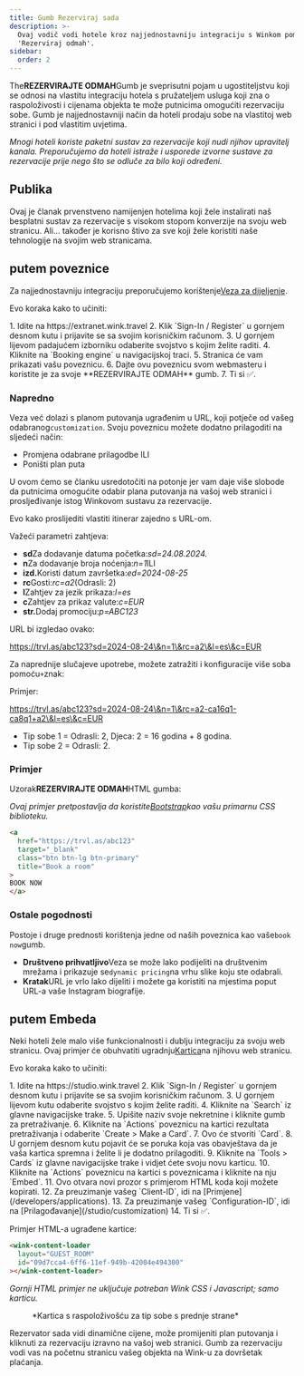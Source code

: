 ```yaml
---
title: Gumb Rezerviraj sada
description: >-
  Ovaj vodič vodi hotele kroz najjednostavniju integraciju s Winkom pomoću gumba
  'Rezerviraj odmah'.
sidebar:
  order: 2
---
```


The**REZERVIRAJTE ODMAH**Gumb je sveprisutni pojam u ugostiteljstvu koji se odnosi na vlastitu integraciju hotela s pružateljem usluga koji zna o raspoloživosti i cijenama objekta te može putnicima omogućiti rezervaciju sobe. Gumb je najjednostavniji način da hoteli prodaju sobe na vlastitoj web stranici i pod vlastitim uvjetima.

*Mnogi hoteli koriste paketni sustav za rezervacije koji nudi njihov upravitelj kanala. Preporučujemo da hoteli istraže i usporede izvorne sustave za rezervacije prije nego što se odluče za bilo koji određeni.*

## Publika

Ovaj je članak prvenstveno namijenjen hotelima koji žele instalirati naš besplatni sustav za rezervacije s visokom stopom konverzije na svoju web stranicu.
Ali... također je korisno štivo za sve koji žele koristiti naše tehnologije na svojim web stranicama.

## putem poveznice

Za najjednostavniju integraciju preporučujemo korištenje[Veza za dijeljenje](/studio/shareable-links).

Evo koraka kako to učiniti:

<Steps>
  1. Idite na https://extranet.wink.travel
  2. Klik `Sign-In / Register` u gornjem desnom kutu i prijavite se sa svojim korisničkim računom.
  3. U gornjem lijevom padajućem izborniku odaberite svojstvo s kojim želite raditi.
  4. Kliknite na `Booking engine` u navigacijskoj traci.
  5. Stranica će vam prikazati vašu poveznicu.
  6. Dajte ovu poveznicu svom webmasteru i koristite je za svoje **REZERVIRAJTE ODMAH** gumb.
  7. Ti si ✅.
</Steps>


### Napredno

Veza već dolazi s planom putovanja ugrađenim u URL, koji potječe od vašeg odabranog`customization`.
Svoju poveznicu možete dodatno prilagoditi na sljedeći način:

* Promjena odabrane prilagodbe ILI
* Poništi plan puta

U ovom ćemo se članku usredotočiti na potonje jer vam daje više slobode da putnicima omogućite odabir plana putovanja na vašoj web stranici i prosljeđivanje istog Winkovom sustavu za rezervacije.

Evo kako proslijediti vlastiti itinerar zajedno s URL-om.

Važeći parametri zahtjeva:

* **sd**Za dodavanje datuma početka:*sd=24.08.2024.*
* **n**Za dodavanje broja noćenja:*n=1*ILI
* **izd.**&#x4B;oristi datum završetka:*ed=2024-08-25*
* **rc**Gosti:*rc=a2*(Odrasli: 2)
* **l**Zahtjev za jezik prikaza:*l=es*
* **c**Zahtjev za prikaz valute:*c=EUR*
* **str.**&#x44;odaj promociju:*p=ABC123*

URL bi izgledao ovako:

https://trvl.as/abc123?sd=2024-08-24\&n=1\&rc=a2\&l=es\&c=EUR

Za naprednije slučajeve upotrebe, možete zatražiti i konfiguracije više soba pomoću`+`znak:

Primjer:

https://trvl.as/abc123?sd=2024-08-24\&n=1\&rc=a2-ca16q1-ca8q1+a2\&l=es\&c=EUR

* Tip sobe 1 = Odrasli: 2, Djeca: 2 = 16 godina + 8 godina.
* Tip sobe 2 = Odrasli: 2.

### Primjer

Uzorak**REZERVIRAJTE ODMAH**HTML gumba:

*Ovaj primjer pretpostavlja da koristite[Bootstrap](https://getbootstrap.com)kao vašu primarnu CSS biblioteku.*

```html
<a
  href="https://trvl.as/abc123"
  target="_blank"
  class="btn btn-lg btn-primary"
  title="Book a room"
>
BOOK NOW
</a>
```

### Ostale pogodnosti

Postoje i druge prednosti korištenja jedne od naših poveznica kao vaše`book now`gumb.

* **Društveno prihvatljivo**Veza se može lako podijeliti na društvenim mrežama i prikazuje se`dynamic pricing`na vrhu slike koju ste odabrali.
* **Kratak**URL je vrlo lako dijeliti i možete ga koristiti na mjestima poput URL-a vaše Instagram biografije.

## putem Embeda

Neki hoteli žele malo više funkcionalnosti i dublju integraciju za svoju web stranicu. Ovaj primjer će obuhvatiti ugradnju[Kartica](/studio/cards)na njihovu web stranicu.

Evo koraka kako to učiniti:

<Steps>
  1. Idite na https://studio.wink.travel
  2. Klik `Sign-In / Register` u gornjem desnom kutu i prijavite se sa svojim korisničkim računom.
  3. U gornjem lijevom kutu odaberite svojstvo s kojim želite raditi.
  4. Kliknite na `Search` iz glavne navigacijske trake.
  5. Upišite naziv svoje nekretnine i kliknite gumb za pretraživanje.
  6. Kliknite na `Actions` poveznicu na kartici rezultata pretraživanja i odaberite `Create > Make a Card`.
  7. Ovo će stvoriti `Card`.
  8. U gornjem desnom kutu pojavit će se poruka koja vas obavještava da je vaša kartica spremna i želite li je dodatno prilagoditi.
  9. Kliknite na `Tools > Cards` iz glavne navigacijske trake i vidjet ćete svoju novu karticu.
  10. Kliknite na `Actions` poveznicu na kartici s poveznicama i kliknite na nju `Embed`.
  11. Ovo otvara novi prozor s primjerom HTML koda koji možete kopirati.
  12. Za preuzimanje vašeg `Client-ID`, idi na [Primjene](/developers/applications).
  13. Za preuzimanje vašeg `Configuration-ID`, idi na [Prilagođavanje](/studio/customization)
  14. Ti si ✅.
</Steps>


Primjer HTML-a ugrađene kartice:

```html
<wink-content-loader
  layout="GUEST_ROOM"
  id="09d7cca4-6ff6-11ef-949b-42004e494300"
></wink-content-loader>
```

*Gornji HTML primjer ne uključuje potreban Wink CSS i Javascript; samo karticu.*

<figure>
  <CloudinaryImage width="350" height="829" resize="scale" quality="best" alt="Pregled kartice" src="academy/card-example" errorImage="noimage_opaque_nyrtl0.png" />

  <figcaption>*Kartica s raspoloživošću za tip sobe s prednje strane*</figcaption>
</figure>


Rezervator sada vidi dinamične cijene, može promijeniti plan putovanja i kliknuti za rezervaciju izravno na vašoj web stranici. Gumb za rezervaciju vodi vas na početnu stranicu vašeg objekta na Wink-u za dovršetak plaćanja.

